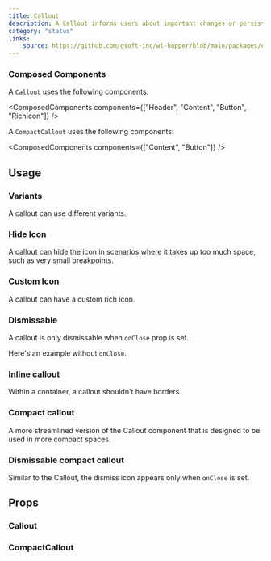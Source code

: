 ```yaml
---
title: Callout
description: A Callout informs users about important changes or persistent conditions. Use this component to communicate to users in a prominent way. Callouts are placed at the top of the page or section they apply to, and below the page or section header.
category: "status"
links:
    source: https://github.com/gsoft-inc/wl-hopper/blob/main/packages/components/src/Callout/src/Callout.tsx
---
```


<Example src="Callout/docs/preview" isOpen />

### Composed Components

A `Callout` uses the following components:

<ComposedComponents components={["Header", "Content", "Button", "RichIcon"]} />
<br />

A `CompactCallout` uses the following components:

<ComposedComponents components={["Content", "Button"]} />

## Usage

### Variants
A callout can use different variants.

<Example src="Callout/docs/variant" />

### Hide Icon
A callout can hide the icon in scenarios where it takes up too much space, such as very small breakpoints.

<Example src="Callout/docs/noIcon" />

### Custom Icon
A callout can have a custom rich icon.

<Example src="Callout/docs/customIcon" />

### Dismissable
A callout is only dismissable when `onClose` prop is set.

Here's an example without `onClose`.

<Example src="Callout/docs/notDismissable" />

### Inline callout
Within a container, a callout shouldn't have borders.

<Example src="Callout/docs/inline" />

### Compact callout
A more streamlined version of the Callout component that is designed to be used in more compact spaces.

<Example src="Callout/docs/compact" />

### Dismissable compact callout
Similar to the Callout, the dismiss icon appears only when `onClose` is set.

<Example src="Callout/docs/dismissableCompact" />

## Props

### Callout

<PropTable component="Callout" />

### CompactCallout

<PropTable component="CompactCallout" />
